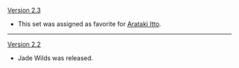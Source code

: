 {{Change History/Header}}
[[Version 2.3]]
* This set was assigned as favorite for [[Arataki Itto]].
----
[[Version 2.2]]
* Jade Wilds was released.